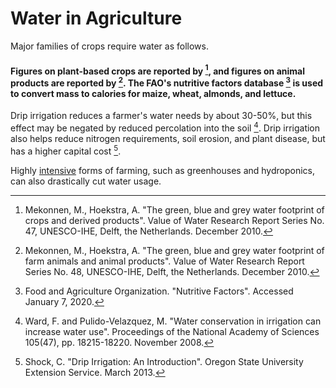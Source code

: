 # Water in Agriculture

Major families of crops require water as follows.

#### Figures on plant-based crops are reported by [^2], and figures on animal products are reported by [^3]. The FAO's nutritive factors database [^1] is used to convert mass to calories for maize, wheat, almonds, and lettuce.

Drip irrigation reduces a farmer's water needs by about 30-50%, but this effect may be negated by reduced percolation into the soil [^5]. Drip irrigation also helps reduce nitrogen requirements, soil erosion, and plant disease, but has a higher capital cost [^4].

Highly [intensive](http://urbancruiseship.org/topic/foodwater/practices) forms of farming, such as greenhouses and hydroponics, can also drastically cut water usage.

[^1]: Food and Agriculture Organization. "Nutritive Factors". Accessed January 7, 2020.

[^2]: Mekonnen, M., Hoekstra, A. "The green, blue and grey water footprint of crops and derived products". Value of Water Research Report Series No. 47, UNESCO-IHE, Delft, the Netherlands. December 2010.

[^3]: Mekonnen, M., Hoekstra, A. "The green, blue and grey water footprint of farm animals and animal products". Value of Water Research Report Series No. 48, UNESCO-IHE, Delft, the Netherlands. December 2010.

[^4]: Shock, C. "Drip Irrigation: An Introduction". Oregon State University Extension Service. March 2013.

[^5]: Ward, F. and Pulido-Velazquez, M. "Water conservation in irrigation can increase water use". Proceedings of the National Academy of Sciences 105(47), pp. 18215-18220. November 2008.
